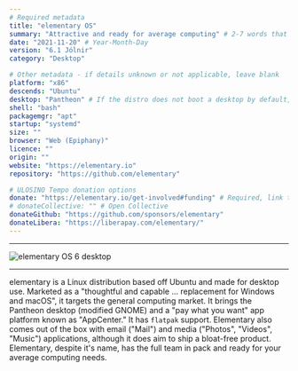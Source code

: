 ```yaml
---
# Required metadata
title: "elementary OS"
summary: "Attractive and ready for average computing" # 2-7 words that sum up the distribution
date: "2021-11-20" # Year-Month-Day
version: "6.1 Jólnir"
category: "Desktop"

# Other metadata - if details unknown or not applicable, leave blank
platform: "x86"
descends: "Ubuntu"
desktop: "Pantheon" # If the distro does not boot a desktop by default, or doesn't ship one, leave 'desktop' blank
shell: "bash"
packagemgr: "apt"
startup: "systemd"
size: ""
browser: "Web (Epiphany)"
licence: ""
origin: ""
website: "https://elementary.io"
repository: "https://github.com/elementary"

# ULOSINO Tempo donation options
donate: "https://elementary.io/get-involved#funding" # Required, link to all donation options
# donateCollective: "" # Open Collective
donateGithub: "https://github.com/sponsors/elementary"
donateLibera: "https://liberapay.com/elementary/"
---
```


---

<Image
  src="/images/elementary.png"
  alt="elementary OS 6 desktop"
  width={250}
  height={400}
/>

---

elementary is a Linux distribution based off Ubuntu and made for desktop use. Marketed as a "thoughtful and capable ... replacement for Windows and macOS", it targets the general computing market. It brings the Pantheon desktop (modified GNOME) and a "pay what you want" app platform known as "AppCenter." It has `flatpak` support. Elementary also comes out of the box with email ("Mail") and media ("Photos", "Videos", "Music") applications, although it does aim to ship a bloat-free product. Elementary, despite it's name, has the full team in pack and ready for your average computing needs.
